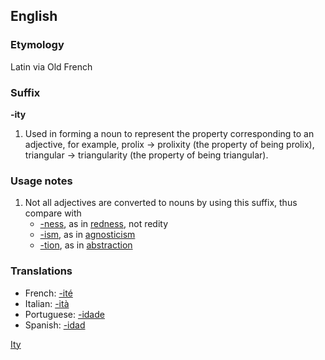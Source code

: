 ==English==
===Etymology===
Latin via Old French

===Suffix===
'''-ity'''
# Used in forming a noun to represent the property corresponding to an adjective, for example, prolix -> prolixity (the property of being prolix), triangular -> triangularity (the property of being triangular).

===Usage notes===
#Not all adjectives are converted to nouns by using this suffix, thus compare with
#*[[-ness]], as in [[redness]], not redity
#*[[-ism]], as in [[agnosticism]]
#*[[-tion]], as in [[abstraction]]
[[Category:English suffixes|Ity]]

===Translations===
*French: [[-ité]]
*Italian: [[-ità]]
*Portuguese: [[-idade]]
*Spanish: [[-idad]]